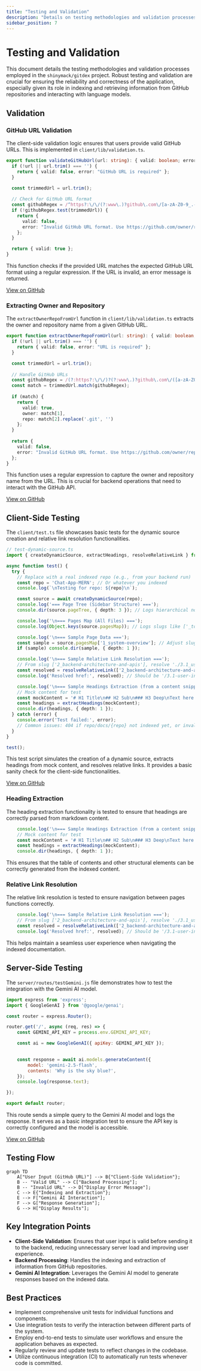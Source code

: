 ```yaml
---
title: "Testing and Validation"
description: "Details on testing methodologies and validation processes."
sidebar_position: 7
---
```


# Testing and Validation

This document details the testing methodologies and validation processes employed in the `shinymack/gitdex` project. Robust testing and validation are crucial for ensuring the reliability and correctness of the application, especially given its role in indexing and retrieving information from GitHub repositories and interacting with language models.

## Validation

### GitHub URL Validation

The client-side validation logic ensures that users provide valid GitHub URLs. This is implemented in `client/lib/validation.ts`.

```typescript filename="client/lib/validation.ts"
export function validateGitHubUrl(url: string): { valid: boolean; error?: string } {
  if (!url || url.trim() === '') {
    return { valid: false, error: "GitHub URL is required" };
  }

  const trimmedUrl = url.trim();
  
  // Check for GitHub URL format
  const githubRegex = /^https?:\/\/(?:www\.)?github\.com\/[a-zA-Z0-9_.-]+\/[a-zA-Z0-9_.-]+(?:\/)?$/;
  if (!githubRegex.test(trimmedUrl)) {
    return { 
      valid: false, 
      error: "Invalid GitHub URL format. Use https://github.com/owner/repo" 
    };
  }

  return { valid: true };
}
```

This function checks if the provided URL matches the expected GitHub URL format using a regular expression. If the URL is invalid, an error message is returned.

[View on GitHub](https://github.com/shinymack/gitdex/blob/main/client/lib/validation.ts)

### Extracting Owner and Repository

The `extractOwnerRepoFromUrl` function in `client/lib/validation.ts` extracts the owner and repository name from a given GitHub URL.

```typescript filename="client/lib/validation.ts"
export function extractOwnerRepoFromUrl(url: string): { valid: boolean; owner?: string; repo?: string; error?: string } {
  if (!url || url.trim() === '') {
    return { valid: false, error: "URL is required" };
  }

  const trimmedUrl = url.trim();
  
  // Handle GitHub URLs
  const githubRegex = /(?:https?:\/\/)?(?:www\.)?github\.com\/([a-zA-Z0-9_.-]+)\/([a-zA-Z0-9_.-]+)(?:\/)?/;
  const match = trimmedUrl.match(githubRegex);
  
  if (match) {
    return { 
      valid: true, 
      owner: match[1],
      repo: match[2].replace('.git', '')
    };
  }
  
  return { 
    valid: false, 
    error: "Invalid GitHub URL format. Use https://github.com/owner/repo" 
  };
}
```

This function uses a regular expression to capture the owner and repository name from the URL. This is crucial for backend operations that need to interact with the GitHub API.

[View on GitHub](https://github.com/shinymack/gitdex/blob/main/client/lib/validation.ts)

## Client-Side Testing

The `client/test.ts` file showcases basic tests for the dynamic source creation and relative link resolution functionalities.

```typescript filename="client/test.ts"
// test-dynamic-source.ts
import { createDynamicSource, extractHeadings, resolveRelativeLink } from './lib/dynamic-source';

async function test() {
  try {
    // Replace with a real indexed repo (e.g., from your backend run)
    const repo = 'Chat-App-MERN'; // Or whatever you indexed
    console.log(`\nTesting for repo: ${repo}\n`);

    const source = await createDynamicSource(repo);
    console.log('=== Page Tree (Sidebar Structure) ===');
    console.dir(source.pageTree, { depth: 3 }); // Logs hierarchical nodes

    console.log('\n=== Pages Map (All Files) ===');
    console.log(Object.keys(source.pagesMap)); // Logs slugs like ['_toc', '1_system-overview', '2.1_authentication...']

    console.log('\n=== Sample Page Data ===');
    const sample = source.pagesMap['1_system-overview']; // Adjust slug if needed
    if (sample) console.dir(sample, { depth: 1 });

    console.log('\n=== Sample Relative Link Resolution ===');
    // From slug ['2_backend-architecture-and-apis'], resolve './3.1_user-interface-components.mdx'
    const resolved = resolveRelativeLink(['2_backend-architecture-and-apis'], './3.1_user-interface-components.mdx', source.pagesMap);
    console.log('Resolved href:', resolved); // Should be '/3.1-user-interface-components' (wait, slugify? Wait, in resolve, I have it as is; adjust if titles have spaces)

    console.log('\n=== Sample Headings Extraction (from a content snippet) ===');
    // Mock content for test
    const mockContent = '# H1 Title\n## H2 Sub\n### H3 Deep\nText here';
    const headings = extractHeadings(mockContent);
    console.dir(headings, { depth: 1 });
  } catch (error) {
    console.error('Test failed:', error);
    // Common issues: 404 if repo/docs/{repo} not indexed yet, or invalid token
  }
}

test();
```

This test script simulates the creation of a dynamic source, extracts headings from mock content, and resolves relative links. It provides a basic sanity check for the client-side functionalities.

[View on GitHub](https://github.com/shinymack/gitdex/blob/main/client/test.ts)

### Heading Extraction

The heading extraction functionality is tested to ensure that headings are correctly parsed from markdown content.

```typescript filename="client/test.ts"
    console.log('\n=== Sample Headings Extraction (from a content snippet) ===');
    // Mock content for test
    const mockContent = '# H1 Title\n## H2 Sub\n### H3 Deep\nText here';
    const headings = extractHeadings(mockContent);
    console.dir(headings, { depth: 1 });
```

This ensures that the table of contents and other structural elements can be correctly generated from the indexed content.

### Relative Link Resolution

The relative link resolution is tested to ensure navigation between pages functions correctly.

```typescript filename="client/test.ts"
    console.log('\n=== Sample Relative Link Resolution ===');
    // From slug ['2_backend-architecture-and-apis'], resolve './3.1_user-interface-components.mdx'
    const resolved = resolveRelativeLink(['2_backend-architecture-and-apis'], './3.1_user-interface-components.mdx', source.pagesMap);
    console.log('Resolved href:', resolved); // Should be '/3.1-user-interface-components' (wait, slugify? Wait, in resolve, I have it as is; adjust if titles have spaces)
```

This helps maintain a seamless user experience when navigating the indexed documentation.

## Server-Side Testing

The `server/routes/testGemini.js` file demonstrates how to test the integration with the Gemini AI model.

```javascript filename="server/routes/testGemini.js"
import express from 'express';
import { GoogleGenAI } from '@google/genai';

const router = express.Router();

router.get('/', async (req, res) => {
    const GEMINI_API_KEY = process.env.GEMINI_API_KEY;

    const ai = new GoogleGenAI({ apiKey: GEMINI_API_KEY });

    
    const response = await ai.models.generateContent({
        model: 'gemini-2.5-flash',
        contents: 'Why is the sky blue?',
    });
    console.log(response.text);

});

export default router;
```

This route sends a simple query to the Gemini AI model and logs the response. It serves as a basic integration test to ensure the API key is correctly configured and the model is accessible.

[View on GitHub](https://github.com/shinymack/gitdex/blob/main/server/routes/testGemini.js)

## Testing Flow





```mermaid
graph TD
    A["User Input (GitHub URL)"] --> B{"Client-Side Validation"};
    B -- "Valid URL" --> C["Backend Processing"];
    B -- "Invalid URL" --> D["Display Error Message"];
    C --> E{"Indexing and Extraction"};
    E --> F["Gemini AI Interaction"];
    F --> G["Response Generation"];
    G --> H["Display Results"];
```



## Key Integration Points

- **Client-Side Validation**: Ensures that user input is valid before sending it to the backend, reducing unnecessary server load and improving user experience.
- **Backend Processing**: Handles the indexing and extraction of information from GitHub repositories.
- **Gemini AI Integration**: Leverages the Gemini AI model to generate responses based on the indexed data.

## Best Practices

- Implement comprehensive unit tests for individual functions and components.
- Use integration tests to verify the interaction between different parts of the system.
- Employ end-to-end tests to simulate user workflows and ensure the application behaves as expected.
- Regularly review and update tests to reflect changes in the codebase.
- Utilize continuous integration (CI) to automatically run tests whenever code is committed.
```